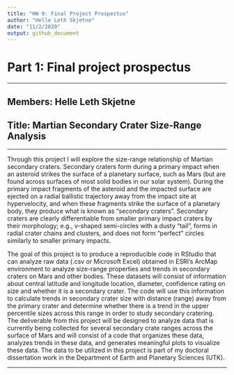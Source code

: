 ```yaml
---
title: "HW 9: Final Project Prospectus"
author: "Helle Leth Skjetne"
date: "11/2/2020"
output: github_document
---
```


# Part 1: Final project prospectus

***

## Members: Helle Leth Skjetne

## Title: Martian Secondary Crater Size-Range Analysis

***

Through this project I will explore the size-range relationship of Martian secondary craters. Secondary craters form during a primary impact when an asteroid strikes the surface of a planetary surface, such as Mars (but are found across surfaces of most solid bodies in our solar system). During the primary impact fragments of the asteroid and the impacted surface are ejected on a radial ballistic trajectory away from the impact site at hypervelocity, and when these fragments strike the surface of a planetary body, they produce what is known as "secondary craters". Secondary craters are clearly differentiable from smaller primary impact craters by their morphology; e.g., v-shaped semi-circles with a dusty "tail", forms in radial crater chains and clusters, and does not form "perfect" circles similarly to smaller primary impacts. 

The goal of this project is to produce a reproducible code in RStudio that can analyze raw data (.csv or Microsoft Excel) obtained in ESRI's ArcMap environment to analyze size-range properties and trends in secondary craters on Mars and other bodies. These datasets will consist of information about central latitude and longitude location, diameter, confidence rating on size and whether it is a secondary crater. The code will use this information to calculate trends in secondary crater size with distance (range) away from the primary crater and determine whether there is a trend in the upper percentile sizes across this range in order to study secondary cratering. The deliverable from this project will be designed to analyze data that is currently being collected for several secondary crate ranges across the surface of Mars and will consist of a code that organizes these data, analyzes trends in these data, and generates meaningful plots to visualize these data. The data to be utilized in this project is part of my doctoral dissertation work in the Department of Earth and Planetary Sciences (UTK).

***